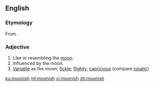 ==English==

===Etymology===
From {{suffix|moon|ish|lang=en}}.

===Adjective===
{{en-adj}}

# Like or resembling the [[moon]].
# Influenced by the moon.
# [[variable|Variable]] as the moon; [[fickle]]; [[flighty]]; [[capricious]] (compare [[lunatic]])

[[ku:moonish]]
[[ml:moonish]]
[[vi:moonish]]
[[zh:moonish]]